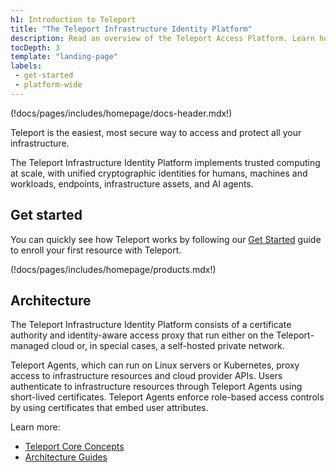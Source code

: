 ```yaml
---
h1: Introduction to Teleport
title: "The Teleport Infrastructure Identity Platform"
description: Read an overview of the Teleport Access Platform. Learn how to implement Zero Trust Security across all your infrastructure for enhanced protection and streamlined access control.
tocDepth: 3
template: "landing-page"
labels:
 - get-started
 - platform-wide
---
```


<head>
  <html class="fullWidthPage" />
    <style>
      html.fullWidthPage main {
      width: 100%;
      max-width: 100%;
      }
      html.fullWidthPage main > .container {
      max-width: 100%;
      width: 100%;
      padding-top: 0px !important;
      }
      html.fullWidthPage main > .container > .theme-doc-markdown > :not(section) {
      max-width: 1400px;
      margin-left: auto;
      margin-right: auto;
      }
      html.fullWidthPage aside {
      display: none !important;
      }
      html.fullWidthPage #docs-navigation {
      display: block;
      }
    </style>
</head>

(!docs/pages/includes/homepage/docs-header.mdx!)

Teleport is the easiest, most secure way to access and protect all your infrastructure.

The Teleport Infrastructure Identity Platform implements trusted computing at
scale, with unified cryptographic identities for humans, machines and workloads,
endpoints, infrastructure assets, and AI agents. 

## Get started

You can quickly see how Teleport works by following our [Get
Started](./get-started.mdx) guide to enroll your first resource with Teleport.

(!docs/pages/includes/homepage/products.mdx!)

## Architecture

The Teleport Infrastructure Identity Platform consists of a certificate authority and
identity-aware access proxy that run either on the Teleport-managed cloud or, in
special cases, a self-hosted private network. 

Teleport Agents, which can run on Linux servers or Kubernetes, proxy access to
infrastructure resources and cloud provider APIs. Users authenticate to
infrastructure resources through Teleport Agents using short-lived certificates.
Teleport Agents enforce role-based access controls by using certificates that embed user attributes.

Learn more:

- [Teleport Core Concepts](./core-concepts.mdx)
- [Architecture Guides](./reference/architecture/architecture.mdx)
